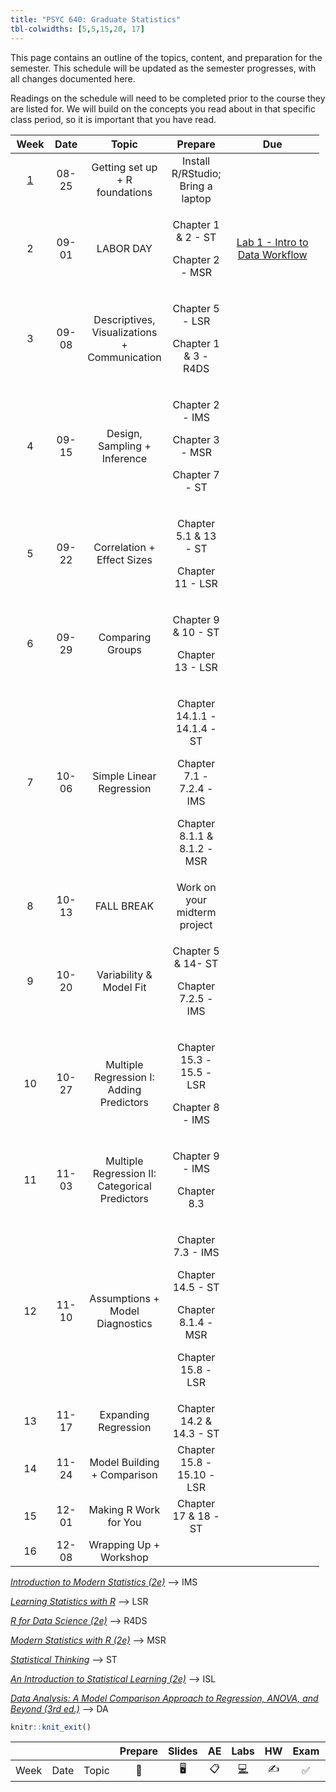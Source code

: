 ```yaml
---
title: "PSYC 640: Graduate Statistics"
tbl-colwidths: [5,5,15,20, 17]
---
```


This page contains an outline of the topics, content, and preparation for the semester. This schedule will be updated as the semester progresses, with all changes documented here.

::: callout-important
Readings on the schedule will need to be completed prior to the course they are listed for. We will build on the concepts you read about in that specific class period, so it is important that you have read.
:::

<div>

+-------------------------+------------+------------------------------------------------+-----------------------------------+--------------------------------------------------------------------+
| Week                    | Date       | Topic                                          | Prepare                           | Due                                                                |
+:=======================:+:==========:+:==============================================:+:=================================:+:==================================================================:+
| [1](/weeks/week-1.html) | 08-25      | Getting set up + R foundations                 | Install R/RStudio; Bring a laptop |                                                                    |
+-------------------------+------------+------------------------------------------------+-----------------------------------+--------------------------------------------------------------------+
| 2                       | 09-01      | LABOR DAY                                      | Chapter 1 & 2 - ST                | [Lab 1 - Intro to Data Workflow](../labs/lab-1_data-workflow.html) |
|                         |            |                                                |                                   |                                                                    |
|                         |            |                                                | Chapter 2 - MSR                   |                                                                    |
+-------------------------+------------+------------------------------------------------+-----------------------------------+--------------------------------------------------------------------+
| 3                       | 09-08      | Descriptives, Visualizations + Communication   | Chapter 5 - LSR                   |                                                                    |
|                         |            |                                                |                                   |                                                                    |
|                         |            |                                                | Chapter 1 & 3 - R4DS              |                                                                    |
+-------------------------+------------+------------------------------------------------+-----------------------------------+--------------------------------------------------------------------+
| 4                       | 09-15      | Design, Sampling + Inference                   | Chapter 2 - IMS                   |                                                                    |
|                         |            |                                                |                                   |                                                                    |
|                         |            |                                                | Chapter 3 - MSR                   |                                                                    |
|                         |            |                                                |                                   |                                                                    |
|                         |            |                                                | Chapter 7 - ST                    |                                                                    |
+-------------------------+------------+------------------------------------------------+-----------------------------------+--------------------------------------------------------------------+
| 5                       | 09-22      | Correlation + Effect Sizes                     | Chapter 5.1 & 13 - ST             |                                                                    |
|                         |            |                                                |                                   |                                                                    |
|                         |            |                                                | Chapter 11 - LSR                  |                                                                    |
+-------------------------+------------+------------------------------------------------+-----------------------------------+--------------------------------------------------------------------+
| 6                       | 09-29      | Comparing Groups                               | Chapter 9 & 10 - ST               |                                                                    |
|                         |            |                                                |                                   |                                                                    |
|                         |            |                                                | Chapter 13 - LSR                  |                                                                    |
+-------------------------+------------+------------------------------------------------+-----------------------------------+--------------------------------------------------------------------+
| 7                       | 10-06      | Simple Linear Regression                       | Chapter 14.1.1 - 14.1.4 - ST      |                                                                    |
|                         |            |                                                |                                   |                                                                    |
|                         |            |                                                | Chapter 7.1 - 7.2.4 - IMS         |                                                                    |
|                         |            |                                                |                                   |                                                                    |
|                         |            |                                                | Chapter 8.1.1 & 8.1.2 - MSR       |                                                                    |
+-------------------------+------------+------------------------------------------------+-----------------------------------+--------------------------------------------------------------------+
| 8                       | 10-13      | FALL BREAK                                     | Work on your midterm project      |                                                                    |
+-------------------------+------------+------------------------------------------------+-----------------------------------+--------------------------------------------------------------------+
| 9                       | 10-20      | Variability & Model Fit                        | Chapter 5 & 14- ST                |                                                                    |
|                         |            |                                                |                                   |                                                                    |
|                         |            |                                                | Chapter 7.2.5 - IMS               |                                                                    |
+-------------------------+------------+------------------------------------------------+-----------------------------------+--------------------------------------------------------------------+
| 10                      | 10-27      | Multiple Regression I: Adding Predictors       | Chapter 15.3 - 15.5 - LSR         |                                                                    |
|                         |            |                                                |                                   |                                                                    |
|                         |            |                                                | Chapter 8 - IMS                   |                                                                    |
+-------------------------+------------+------------------------------------------------+-----------------------------------+--------------------------------------------------------------------+
| 11                      | 11-03      | Multiple Regression II: Categorical Predictors | Chapter 9 - IMS                   |                                                                    |
|                         |            |                                                |                                   |                                                                    |
|                         |            |                                                | Chapter 8.3                       |                                                                    |
+-------------------------+------------+------------------------------------------------+-----------------------------------+--------------------------------------------------------------------+
| 12                      | 11-10      | Assumptions + Model Diagnostics                | Chapter 7.3 - IMS                 |                                                                    |
|                         |            |                                                |                                   |                                                                    |
|                         |            |                                                | Chapter 14.5 - ST                 |                                                                    |
|                         |            |                                                |                                   |                                                                    |
|                         |            |                                                | Chapter 8.1.4 - MSR               |                                                                    |
|                         |            |                                                |                                   |                                                                    |
|                         |            |                                                | Chapter 15.8 - LSR                |                                                                    |
+-------------------------+------------+------------------------------------------------+-----------------------------------+--------------------------------------------------------------------+
| 13                      | 11-17      | Expanding Regression                           | Chapter 14.2 & 14.3 - ST          |                                                                    |
+-------------------------+------------+------------------------------------------------+-----------------------------------+--------------------------------------------------------------------+
| 14                      | 11-24      | Model Building + Comparison                    | Chapter 15.8 - 15.10 - LSR        |                                                                    |
+-------------------------+------------+------------------------------------------------+-----------------------------------+--------------------------------------------------------------------+
| 15                      | 12-01      | Making R Work for You                          | Chapter 17 & 18 - ST              |                                                                    |
+-------------------------+------------+------------------------------------------------+-----------------------------------+--------------------------------------------------------------------+
| 16                      | 12-08      | Wrapping Up + Workshop                         |                                   |                                                                    |
+-------------------------+------------+------------------------------------------------+-----------------------------------+--------------------------------------------------------------------+

</div>

[*Introduction to Modern Statistics (2e)*](https://openintro-ims.netlify.app/){target="\"_blank"} –\> IMS

[*Learning Statistics with R*](https://learningstatisticswithr.com/book/){target="_blank"} –\> LSR

[*R for Data Science (2e)*](https://r4ds.hadley.nz/){target="\"_blank"} –\> R4DS

[*Modern Statistics with R (2e)*](https://www.modernstatisticswithr.com/){target="\"_blank"} –\> MSR

[*Statistical Thinking*](https://statsthinking21.github.io/statsthinking21-core-site/){target="\"_blank"} –\> ST

[*An Introduction to Statistical Learning (2e)*](https://www.statlearning.com/){target="_blank"} –\> ISL

[*Data Analysis: A Model Comparison Approach to Regression, ANOVA, and Beyond (3rd ed.)*](https://sadbhavnapublications.org/research-enrichment-material/2-Statistical-Books/Data-Analysis-A-Model-Comparison-Approach-To-Regression,-ANOVA,-and-Beyond.pdf){target="_blank"} –\> DA

```r
knitr::knit_exit()
```

|      |      |       | Prepare | Slides | AE  |  Labs  | HW  | Exam | Project |
|------|------|-------|:-------:|:------:|:---:|:------:|:---:|:----:|:-------:|
| Week | Date | Topic |   📖    |   🖥️   | 📋  | [💻]() | ✍️  |  ✅  |   📂    |
